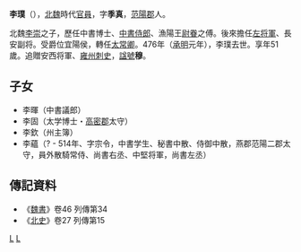 '''李璞'''（{{bd|426年||476年|}}），[[北魏|北魏]]時代[[官員|官員]]，字'''季真'''，[[范陽郡|范陽郡]]人。

北魏[[李崇|李崇]]之子，歷任中書博士、[[中書侍郎|中書侍郎]]、漁陽王[[尉眷|尉眷]]之傅。後來擔任[[左将軍|左将軍]]、長安副将。受爵位宜陽侯，轉任[[太常卿|太常卿]]。476年（[[承明|承明]]元年），李璞去世。享年51歲。追贈安西将軍、[[雍州|雍州]][[刺史|刺史]]，[[諡號|諡號]]'''穆'''。

== 子女 ==
* 李暉（中書議郎）
* 李固（太学博士・[[高密郡|高密郡]]太守）
* 李欽（州主簿）
* 李蘊（? - 514年、字宗令，中書学生、秘書中散、侍御中散，燕郡范陽二郡太守，員外散騎常侍、尚書右丞、中堅将軍，尚書左丞）

== 傳記資料 ==
*《[[魏書|魏書]]》卷46 列傳第34
*《[[北史|北史]]》卷27 列傳第15

[[Category:范阳李氏|L]]
[[Category:北魏官員|L]]